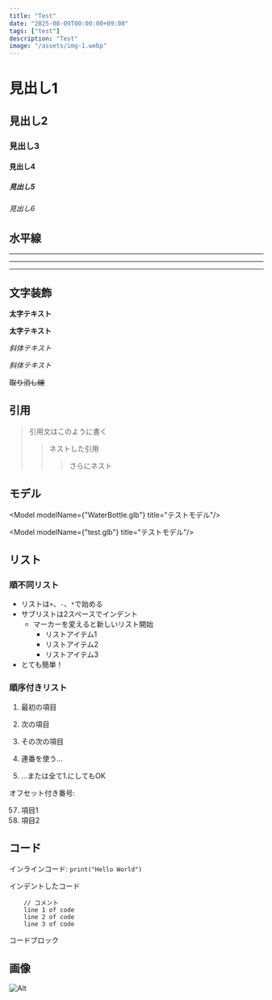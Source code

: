 ```yaml
---
title: "Test"
date: "2025-08-09T00:00:00+09:00"
tags: ["test"]
description: "Test"
image: "/assets/img-1.webp"
---
```




# 見出し1
## 見出し2
### 見出し3
#### 見出し4
##### 見出し5
###### 見出し6


## 水平線

___

---

***


## 文字装飾

**太字テキスト**

__太字テキスト__

*斜体テキスト*

_斜体テキスト_

~~取り消し線~~


## 引用

> 引用文はこのように書く
>> ネストした引用
> > > さらにネスト

## モデル

<Model modelName={"WaterBottle.glb"} title="テストモデル"/>

<Model modelName={"test.glb"} title="テストモデル"/>


## リスト

### 順不同リスト

+ リストは`+`、`-`、`*`で始める
+ サブリストは2スペースでインデント
  - マーカーを変えると新しいリスト開始
    * リストアイテム1
    + リストアイテム2
    - リストアイテム3
+ とても簡単！

### 順序付きリスト

1. 最初の項目
2. 次の項目
3. その次の項目

1. 連番を使う...
1. ...または全て1.にしてもOK

オフセット付き番号:

57. 項目1
1. 項目2


## コード

インラインコード: `print("Hello World")`

インデントしたコード
```
    // コメント
    line 1 of code
    line 2 of code
    line 3 of code
```
コードブロック

## 画像

![Alt](/assets/img-1.webp)